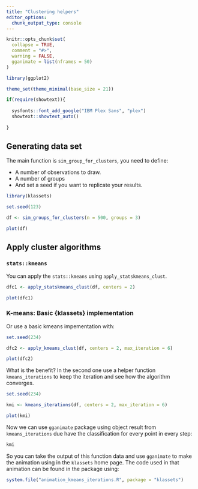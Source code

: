 ```yaml
---
title: "Clustering helpers"
editor_options: 
  chunk_output_type: console
---
```


```r
knitr::opts_chunk$set(
  collapse = TRUE,
  comment = "#>",
  warning = FALSE,
  gganimate = list(nframes = 50)
)

library(ggplot2)

theme_set(theme_minimal(base_size = 21))

if(require(showtext)){
 
  sysfonts::font_add_google("IBM Plex Sans", "plex")
  showtext::showtext_auto()
   
}
```

## Generating data set 

The main function is `sim_group_for_clusters`, you need to define:

- A number of observations to draw.
- A number of groups
- And set a seed if you want to replicate your results.

```r
library(klassets)

set.seed(123)

df <- sim_groups_for_clusters(n = 500, groups = 3)

plot(df)
```


## Apply cluster algorithms

### `stats::kmeans`

You can apply the `stats::kmeans` using `apply_statskmeans_clust`.

```r
dfc1 <- apply_statskmeans_clust(df, centers = 2)

plot(dfc1)
```

### K-means: Basic {klassets} implementation

Or use a basic kmeans impementation with:

```r
set.seed(234)

dfc2 <- apply_kmeans_clust(df, centers = 2, max_iteration = 6)

plot(dfc2)
```

What is the benefit? In the second one use a helper function `kmeans_iterations`
to keep the iteration and see how the algorithm converges.

```r
set.seed(234)

kmi <- kmeans_iterations(df, centers = 2, max_iteration = 6)

plot(kmi)
```

Now we can use `gganimate` package using object result from `kmeans_iterations` 
due have the classification for every point in every step:

```r
kmi
```

So you can take the output of this function data and use `gganimate` to make the animation using in the `klassets` home page.  The code used in that animation can be found in the package using:

```r
system.file("animation_kmeans_iterations.R", package = "klassets")
```


